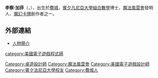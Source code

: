{{blpunsourced|time=2020-01-11}}
{{noteTA
| 1 = zh-cn:理查德; zh-hk:李察;
| 2 = zh-cn:加菲尔德; zh-hk:加菲;
}}
{{Infobox person
| 姓名       = 李察·加菲
| image      = Richard Garfield (Spiel 2014 cropped).jpg
| 圖像說明   = 
| 原文名     = Richard Channing Garfield
| 出生日期   = {{Birth date and age|1963|6|26}}
| 出生地     = {{USA}}[[賓夕法尼亞州|賓夕法尼亞州]][[費城|費城]]
| 死亡日期   = <!-- {{Death date and age|YYYY|MM|DD|YYYY|MM|DD}}（死亡日期寫在前面，出生在後） -->
| 死亡地     = 
| 死因       = 
| 居住地     = 
| 國籍       = 
| 語言       = 
| 公民權     = 
| 教育程度   = 
| 母校       = [[賓夕凡尼亞大學|賓夕凡尼亞大學]]
| 職業       = 
| 活躍時期   = 
| 僱主       = 
| 組織       = 
| 機構       = 
| 知名原因   = 
| 知名作品   = [[魔法風雲會|魔法風雲會]]<br />[[魔幻卡牌|魔幻卡牌]]
| 風格       = 
| 受影響於   = 
| 影響於     = 
| 家鄉       = 
| 獲獎       = 
| module     = 
| 網站       = 
}}
'''李察·加菲'''（{{lang-en|Richard Channing Garfield}}，{{bd|1963年|6月26日|catIdx=Garfield}}），出生於[[費城|費城]]，[[賓夕凡尼亞大學|賓夕凡尼亞大學]][[組合數學|組合數學]]博士，[[魔法風雲會|魔法風雲會]]發明人、[[魔幻卡牌|魔幻卡牌]]創作者之一。

==外部連結==
*[https://www.webcitation.org/6FL5VJfSU?url=http://www.dicetower.com/ 人物簡介]

{{魔法風雲會}}
{{Authority control}}
{{DEFAULTSORT:Garfield, Richard}}
[[Category:桌遊設計師|Category:桌遊設計師]]
[[Category:魔法風雲會|Category:魔法風雲會]]
[[category:美國電子遊戲程式師|category:美國電子遊戲程式師]]
[[Category:美國電子遊戲設計師|Category:美國電子遊戲設計師]]
[[Category:賓夕法尼亞大學校友|Category:賓夕法尼亞大學校友]]
[[Category:費城人|Category:費城人]]
{{us-bio-stub}}